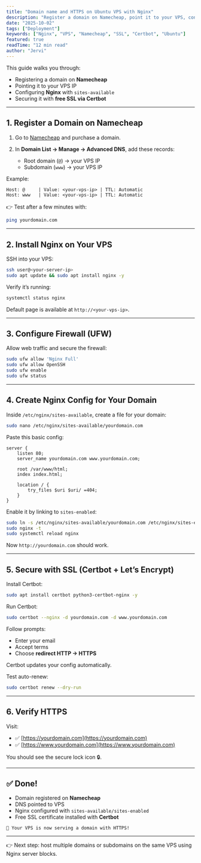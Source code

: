 ```yaml
---
title: "Domain name and HTTPS on Ubuntu VPS with Nginx"
description: "Register a domain on Namecheap, point it to your VPS, configure Nginx with sites-available/sites-enabled, and secure it with free SSL using Certbot."
date: "2025-10-02"
tags: ["Deployment"]
keywords: ["Nginx", "VPS", "Namecheap", "SSL", "Certbot", "Ubuntu"]
featured: true
readTime: "12 min read"
author: "Jervi"
---
```


This guide walks you through:

* Registering a domain on **Namecheap**
* Pointing it to your VPS IP
* Configuring **Nginx** with `sites-available`
* Securing it with **free SSL via Certbot**

---

## 1. Register a Domain on Namecheap

1. Go to [Namecheap](https://www.namecheap.com/) and purchase a domain.
2. In **Domain List → Manage → Advanced DNS**, add these records:

   * Root domain (`@`) → your VPS IP
   * Subdomain (`www`) → your VPS IP

Example:

```txt
Host: @     | Value: <your-vps-ip> | TTL: Automatic
Host: www   | Value: <your-vps-ip> | TTL: Automatic
```

👉 Test after a few minutes with:

```bash
ping yourdomain.com
```

---

## 2. Install Nginx on Your VPS

SSH into your VPS:

```bash
ssh user@<your-server-ip>
sudo apt update && sudo apt install nginx -y
```

Verify it’s running:

```bash
systemctl status nginx
```

Default page is available at `http://<your-vps-ip>`.

---

## 3. Configure Firewall (UFW)

Allow web traffic and secure the firewall:

```bash
sudo ufw allow 'Nginx Full'
sudo ufw allow OpenSSH
sudo ufw enable
sudo ufw status
```

---

## 4. Create Nginx Config for Your Domain

Inside `/etc/nginx/sites-available`, create a file for your domain:

```bash
sudo nano /etc/nginx/sites-available/yourdomain.com
```

Paste this basic config:

```nginx
server {
    listen 80;
    server_name yourdomain.com www.yourdomain.com;

    root /var/www/html;
    index index.html;

    location / {
        try_files $uri $uri/ =404;
    }
}
```

Enable it by linking to `sites-enabled`:

```bash
sudo ln -s /etc/nginx/sites-available/yourdomain.com /etc/nginx/sites-enabled/
sudo nginx -t
sudo systemctl reload nginx
```

Now `http://yourdomain.com` should work.

---

## 5. Secure with SSL (Certbot + Let’s Encrypt)

Install Certbot:

```bash
sudo apt install certbot python3-certbot-nginx -y
```

Run Certbot:

```bash
sudo certbot --nginx -d yourdomain.com -d www.yourdomain.com
```

Follow prompts:

* Enter your email
* Accept terms
* Choose **redirect HTTP → HTTPS**

Certbot updates your config automatically.

Test auto-renew:

```bash
sudo certbot renew --dry-run
```

---

## 6. Verify HTTPS

Visit:

* ✅ [https://yourdomain.com](https://yourdomain.com)
* ✅ [https://www.yourdomain.com](https://www.yourdomain.com)

You should see the secure lock icon 🔒.

---

## ✅ Done!

* Domain registered on **Namecheap**
* DNS pointed to VPS
* Nginx configured with `sites-available/sites-enabled`
* Free SSL certificate installed with **Certbot**

```tsx
🎉 Your VPS is now serving a domain with HTTPS!
```

---

👉 Next step: host multiple domains or subdomains on the same VPS using Nginx server blocks.
